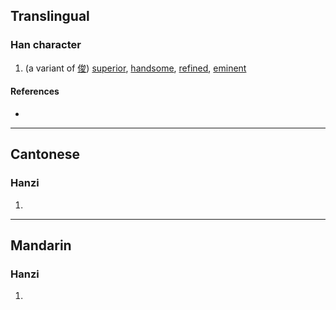 {{character info/new}}
==Translingual==

===Han character===
{{Han char|rn=9|rad=人|as=10|sn=12|four=|canj=OOGS|ids=⿰亻隽}}

# (a variant of [[俊]]) [[superior]], [[handsome]], [[refined]], [[eminent]]

====References====
* {{Han ref|kx=0114.051|hdz=10203.090|uh=347A|ud=13434}}

----

==Cantonese==

===Hanzi===
{{yue-hanzi|jyut=[[zeoi6]], [[zeon3]]|y=jeui6, jeun3}}

# {{defn|lang=yue|sort=人10}}

----

==Mandarin==

===Hanzi===
{{cmn-hanzi|pin=[[jùn]] ([[jun4]])|wg=chün<sup>4</sup>}}

# {{defn|lang=cmn|sort=人10}}